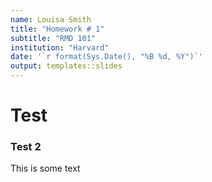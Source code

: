 ```yaml
---
name: Louisa Smith
title: "Homework # 1"
subtitle: "RMD 101"
institution: "Harvard"
date: '`r format(Sys.Date(), "%B %d, %Y")`'
output: templates::slides
---
```

# Test

### Test 2
This is some text
